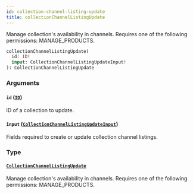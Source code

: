 ```yaml
---
id: collection-channel-listing-update
title: collectionChannelListingUpdate
---
```



Manage collection's availability in channels. Requires one of the following permissions: MANAGE_PRODUCTS.

```graphql
collectionChannelListingUpdate(
  id: ID!
  input: CollectionChannelListingUpdateInput!
): CollectionChannelListingUpdate
```


### Arguments

#### `id` ([`ID`](../../../developer/api-reference/scalars/id))

ID of a collection to update.


#### `input` ([`CollectionChannelListingUpdateInput`](../../../developer/api-reference/inputs/collection-channel-listing-update-input))

Fields required to create or update collection channel listings.


### Type

#### [`CollectionChannelListingUpdate`](../../../developer/api-reference/objects/collection-channel-listing-update) 

Manage collection's availability in channels. Requires one of the following permissions: MANAGE_PRODUCTS.




